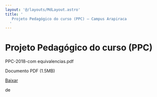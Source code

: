 ```yaml
---
layout: '@/layouts/MdLayout.astro'
title: '
   Projeto Pedagógico do curso (PPC) — Campus Arapiraca
  '
---
```






Projeto Pedagógico do curso (PPC)
=================================












 PPC-2018-com equivalencias.pdf
   

 Documento PDF
 (1.5MB)
 

<a class="btn btn-secondary download" href="https://arapiraca.ufal.br/graduacao/ciencia-da-computacao/documentos/projeto-pedagogico/projeto-pedagogico-2018/ppc-2018.pdf/%40%40download/file/PPC-2018-com%20equivalencias.pdf">
 Baixar
</a>




























 de
 


















